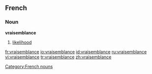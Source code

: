 ==French==
===Noun===
'''vraisemblance''' {{f}}
#[[likelihood]]

[[Category:French nouns]]

[[fr:vraisemblance]]
[[io:vraisemblance]]
[[id:vraisemblance]]
[[ru:vraisemblance]]
[[vi:vraisemblance]]
[[tr:vraisemblance]]
[[zh:vraisemblance]]